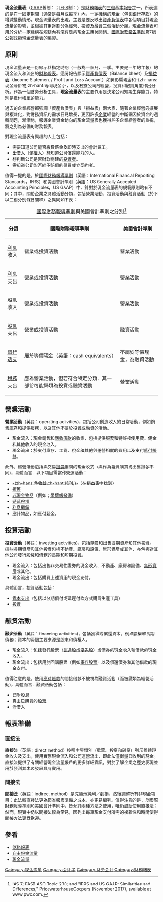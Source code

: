 {{会计|expanded=财务报表}}

'''現金流量表'''（[[GAAP|GAAP]]舊制：{{lang|en|Cash Flow Statement}}；[[IFRS|IFRS]]制：{{lang|en|Statement of Cash Flows}}）是[[財務報表|財務報表]]的[[財務三表|三個基本報告]]之一，所表達的是在一固定期間（通常是每月或每季）內，一家[[機構|機構]]的[[現金|現金]]（包含[[銀行存款|銀行存款]]）的增減變動情形。現金流量表的出現，主要是要反映出[[資產負債表|資產負債表]]中各個項目對現金流量的影響，並根據其用途劃分為[[經營|經營]]、[[投資|投資]]及[[融資|融資]]三個活動分類。現金流量表可用於分析一家機構在短期內有沒有足夠現金去應付開銷。[[國際財務報告準則|國際財務報告準則]]第7號公報規範現金流量表的編製。

== 原則 ==
現金流量表是一份顯示於指定時期（一般為一個月，一季。主要是一年的年報）的現金流入和流出的[[財務報表|財務報表]]。這份報告顯示[[資產負債表|資產負債表]]（Balance Sheet）及[[損益表|損益表]]（Income Statement / Profit and Loss Account）如何影響現金和-{zh-hans:现金等价物;zh-hant:等同現金;}-，以及根據公司的經營，投資和融資角度作出分析。作為一個财务分析工具，'''現金流量表'''的主要作用是決定公司短期生存能力，特別是繳付帳單的能力。

過去的企業經營都強調「資產負債表」與「損益表」兩大表，隨著企業經營的擴展與複雜化，對財務資訊的需求日見增長，更因許多[[企業|企業]]經營的中斷肇因於資金的週轉問題，漸漸地，報導企業資金動向的現金流量表也獲得許多企業經營者的重視，將之列為必備的財務報表。

對現金流量表有興趣的人士包括：
* 需要知道公司能否繳費薪金及即時支出的會計員工。
* [[出借人|出借人]]（[[債權人|債權人]]）想知道公司償還能力的人。
* 想判斷公司是否財政穩建的[[投資者|投資者]]。
* 需知道公司能否給予賠償的僱員或立契約者。
值得一提的是，於[[国际财务报告准则|國際財務報導準則]]（英語：International Financial Reporting Standards，IFRS）和美國會計準則（英語：US Generally Accepted Accounting Principles，US GAAP）中，針對於現金流量表的規範原則略有不同；其中，關於企業之具體活動分類，包括營業活動、投資活動與融資活動（於下以三個分別條目闡釋）之異同如下表：
{| class="wikitable"
|+[[国际财务报告准则|國際財務報導準則]]與美國會計準則之分別<ref>IAS 7; FASB ASC Topic 230; and "IFRS and US GAAP: Similarities and Differences," PricewaterhouseCoopers (November 2017), available at www.pwc.com.</ref>
!分類
![[国际财务报告准则|國際財務報導準則]]
!美國會計準則
|-
|[[利息|利息]]收入
|營業或投資活動
|營業活動
|-
|[[利息|利息]]支出
|營業或投資活動
|營業活動
|-
|[[股息|股息]]收入
|營業或投資活動
|營業活動
|-
|[[股息|股息]]支出
|營業或投資活動
|融資活動
|-
|[[銀行透支|銀行透支]]
|屬於等價現金（英語：cash equivalents）
|不屬於等價現金，為融資活動
|-
|[[稅|稅務]]支出
|應為營業活動，但若符合特定分類，其一部份可能歸類為投資或融資活動
|營業活動
|}

== 營業活動 ==
'''營業活動'''（英語：operating activities)，包括公司創造收入的日常活動，例如銷售庫存和提供服務，以及其他不屬於投資或融資的活動。

* 現金流入：現金銷售和[[應收帳款|應收賬款]]的收集，包括提供服務和特許權使用費、佣金和其他收入的現金收入。
* 現金流出：於支付庫存、工資、稅金和其他與運營相關的費用以及支付[[應付賬款|應付賬款]]。

此外，經營活動包括與交易[[證券|證券]]相關的現金收支（與作為投資購買或出售證券不同)，具體而言，以下項目需當作營運活動：
* [[純利|-{zh-hans:净收益;zh-hant:純利;}-]]（在[[損益表|損益表]]中找到）
* [[折舊|折舊]]
* [[非現金物品|非現金物品]]（例如；[[呆壞帳撥備|呆壞帳撥備]]）
* [[遞延稅項|遞延稅項]]
* [[利息攤銷|利息攤銷]]
* 應計物品，如應付薪金。

== 投資活動 ==
'''投資活動'''（英語：investing activities)，包括購買和出售[[固定資產|長期資產]]和其他投資。 這些長期資產和其他投資包括不動產、廠房和設備、[[无形资产|無形資產]]或其他，亦包括對其他公司發行股權和債務的長期和短期投資。

* 現金流入：包括出售非交易性證券的現金收入、不動產、廠房和設備、[[无形资产|無形資產]]或其他。 
* 現金流出：包括購買上述資產的現金支付。

具體而言，投資活動包括：
* [[資本支出|資本支出]]（包括以分期償付或延遲付款方式購買生產工具）
* [[投資|投資]]

== 融资活動 ==
'''融资活動'''（英語：financing activities)，包括獲得或償還資本，例如股權和長期債務；資本的兩個主要來源是股東和債權人。 

* 現金流入：包括發行股票（[[普通股|普通股]]或[[優先股|優先股]]）或債券的現金收入和借款的現金收入。
* 現金流出：包括用於回購股票（例如[[库藏股|庫存股票]]）以及償還債券和其他借款的現金支付。 

值得注意的是，使用[[應付賬款|應付賬款]]的間接借款不被視為融資活動（而被歸類為經營活動)，具體而言，融資活動包括：
* 已附[[股息|股息]]
* 賣出已購買的[[股票|股票]]
* 淨借入

== 報表準備 ==
=== 直接法 ===
'''直接法'''（英語：direct method）按照主要類別（运营、投资和融资）列示整體現金收入及支出，使用實際現金流入和公司運營流出，即此法僅衡量已收到的現金。直接法提供了有關經營現金流量帳戶的更多詳細資訊，對於了解企業之歷史表現並用於預測其未來發展具有實用。

=== 間接法 ===
'''間接法'''（英語：indirect method）是先顯示純利／虧損，然後調整所有非現金項目；此法較直接法更為節省報表準備之成本，亦更易編列。值得注意的是，於[[国际财务报告准则|國際財務報導準則]]和美國會計準則中，皆允許兩種方法之使用，唯仍鼓勵使用直接法；然而，現實中仍以間接法較為常見，因列出每筆現金支付所需的複雜性和時間使得間接方法更受歡迎。

== 參看 ==
* [[財務報表|財務報表]]
* [[自由現金流量|自由現金流量]]
* [[現金流量|現金流量]]
{{會計用語}}
[[Category:现金流量|Category:现金流量]]
[[Category:会计学|Category:会计学]]
[[Category:财务会计|Category:财务会计]]
[[Category:財務報表|Category:財務報表]]